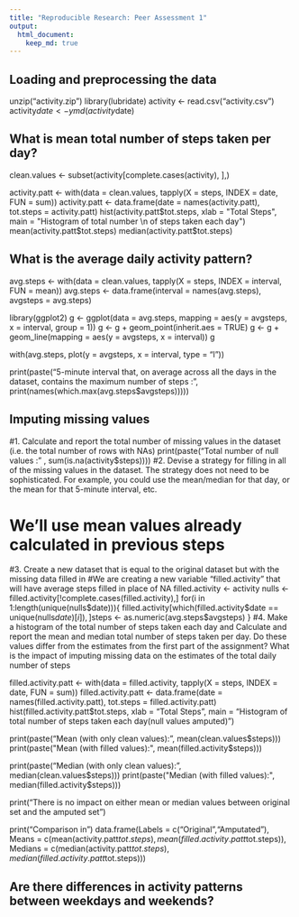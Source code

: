 ```yaml
---
title: "Reproducible Research: Peer Assessment 1"
output: 
  html_document:
    keep_md: true
---
```



## Loading and preprocessing the data
unzip("activity.zip")
library(lubridate)
activity <- read.csv("activity.csv")
activity$date <- ymd(activity$date)


## What is mean total number of steps taken per day?

clean.values <- subset(activity[complete.cases(activity), ],)

activity.patt  <- with(data = clean.values, tapply(X = steps, INDEX = date, FUN = sum))
activity.patt  <- data.frame(date = names(activity.patt), tot.steps = activity.patt)
hist(activity.patt$tot.steps, xlab = "Total Steps", 
            main = "Histogram of total number \n of steps taken each day")
mean(activity.patt$tot.steps)
median(activity.patt$tot.steps)          


## What is the average daily activity pattern?

avg.steps <- with(data = clean.values, tapply(X = steps, INDEX = interval, FUN = mean))
avg.steps  <- data.frame(interval = names(avg.steps), avgsteps = avg.steps)



library(ggplot2)
g <- ggplot(data = avg.steps, mapping = aes(y = avgsteps,  x = interval, group = 1)) 
g <- g + geom_point(inherit.aes = TRUE) 
g <- g  + geom_line(mapping = aes(y = avgsteps,  x = interval))
g

with(avg.steps, plot(y = avgsteps,  x = interval, type = "l"))


print(paste("5-minute interval that, on average across all the days in the dataset, contains the maximum number of steps :", print(names(which.max(avg.steps$avgsteps)))))

## Imputing missing values
#1. Calculate and report the total number of missing values in the dataset (i.e. the total number of rows with NAs) 
print(paste("Total number of null values :" , sum(is.na(activity$steps))))
#2. Devise a strategy for filling in all of the missing values in the dataset. The strategy does not need to be sophisticated. For example, you could use the mean/median for that day, or the mean for that 5-minute interval, etc.

# We'll use mean values already calculated in previous steps

#3. Create a new dataset that is equal to the original dataset but with the missing data filled in
#We are creating a new variable "filled.activity" that will have average steps filled in place of NA
filled.activity <- activity
nulls <- filled.activity[!complete.cases(filled.activity),]
for(i in 1:length(unique(nulls$date))){
  filled.activity[which(filled.activity$date == unique(nulls$date)[i]),]$steps <- as.numeric(avg.steps$avgsteps)
}
#4. Make a histogram of the total number of steps taken each day and Calculate and report the mean and median total number of steps taken per day. Do these values differ from the estimates from the first part of the assignment? What is the impact of imputing missing data on the estimates of the total daily number of steps

filled.activity.patt  <- with(data = filled.activity, tapply(X = steps, INDEX = date, FUN = sum))
filled.activity.patt  <- data.frame(date = names(filled.activity.patt), tot.steps = filled.activity.patt)
hist(filled.activity.patt$tot.steps, xlab = "Total Steps", 
            main = "Histogram of total number \n of steps taken each day(null values amputed)")
            
print(paste("Mean (with only clean values):", mean(clean.values$steps)))         
print(paste("Mean (with filled values):", mean(filled.activity$steps)))

print(paste("Median (with only clean values):", median(clean.values$steps)))         
print(paste("Median (with filled values):", median(filled.activity$steps)))

print("There is no impact on either mean or median values between original set and the amputed set")


print("Comparison in ")
data.frame(Labels = c("Original","Amputated"), Means = c(mean(activity.patt$tot.steps), mean(filled.activity.patt$tot.steps)),
                    Medians = c(median(activity.patt$tot.steps), median(filled.activity.patt$tot.steps)))


## Are there differences in activity patterns between weekdays and weekends?










